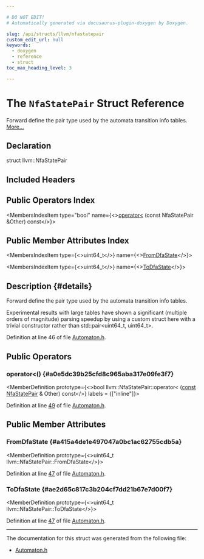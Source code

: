```yaml
---

# DO NOT EDIT!
# Automatically generated via docusaurus-plugin-doxygen by Doxygen.

slug: /api/structs/llvm/nfastatepair
custom_edit_url: null
keywords:
  - doxygen
  - reference
  - struct
toc_max_heading_level: 3

---
```





# The `NfaStatePair` Struct Reference

<DoxygenPage pluginConfig={pluginConfig}>

Forward define the pair type used by the automata transition info tables. <a href="#details">More...</a>

## Declaration

<CodeBlock>struct llvm::NfaStatePair</CodeBlock>

## Included Headers

<IncludesList>
<IncludesListItem
  filePath="llvm/Support/Automaton.h"
  permalink="/docs/api/files/include/include/llvm/include/llvm/support/automaton-h"
  isLocal="true" />
</IncludesList>

## Public Operators Index

<MembersIndex>

<MembersIndexItem
  type="bool"
  name={<><a href="#a0e5dc39b25cfd8c965aba317e09fe3f7">operator&lt;</a> (const NfaStatePair &amp;Other) const</>}>
</MembersIndexItem>

</MembersIndex>

## Public Member Attributes Index

<MembersIndex>

<MembersIndexItem
  type={<>uint64&#95;t</>}
  name={<><a href="#a415a4de1e497047a0bc1ac62755cdb5a">FromDfaState</a></>}>
</MembersIndexItem>

<MembersIndexItem
  type={<>uint64&#95;t</>}
  name={<><a href="#ae2d65c817c3b204cf7dd21b67e7d00f7">ToDfaState</a></>}>
</MembersIndexItem>

</MembersIndex>

## Description {#details}

Forward define the pair type used by the automata transition info tables.

Experimental results with large tables have shown a significant (multiple orders of magnitude) parsing speedup by using a custom struct here with a trivial constructor rather than std::pair&lt;uint64&#95;t, uint64&#95;t&gt;.

Definition at line 46 of file <a href="/docs/api/files/include/include/llvm/include/llvm/support/automaton-h">Automaton.h</a>.

<SectionDefinition>

## Public Operators

### operator&lt;() {#a0e5dc39b25cfd8c965aba317e09fe3f7}

<MemberDefinition
  prototype={<>bool llvm::NfaStatePair::operator&lt; (<a href="/docs/api/files/lib/lib/target/lib/target/aarch64/aarch64promoteconstant-cpp/#a90f8350fecae261c25be85d38b451bff">const</a> <a href="/docs/api/structs/llvm/nfastatepair">NfaStatePair</a> &amp; Other) const</>}
  labels = {["inline"]}>

Definition at line <a href="/docs/api/files/include/include/llvm/include/llvm/support/automaton-h/#l00049">49</a> of file <a href="/docs/api/files/include/include/llvm/include/llvm/support/automaton-h">Automaton.h</a>.
</MemberDefinition>

</SectionDefinition>

<SectionDefinition>

## Public Member Attributes

### FromDfaState {#a415a4de1e497047a0bc1ac62755cdb5a}

<MemberDefinition
  prototype={<>uint64&#95;t llvm::NfaStatePair::FromDfaState</>}>

Definition at line <a href="/docs/api/files/include/include/llvm/include/llvm/support/automaton-h/#l00047">47</a> of file <a href="/docs/api/files/include/include/llvm/include/llvm/support/automaton-h">Automaton.h</a>.
</MemberDefinition>

### ToDfaState {#ae2d65c817c3b204cf7dd21b67e7d00f7}

<MemberDefinition
  prototype={<>uint64&#95;t llvm::NfaStatePair::ToDfaState</>}>

Definition at line <a href="/docs/api/files/include/include/llvm/include/llvm/support/automaton-h/#l00047">47</a> of file <a href="/docs/api/files/include/include/llvm/include/llvm/support/automaton-h">Automaton.h</a>.
</MemberDefinition>

</SectionDefinition>

<hr/>

The documentation for this struct was generated from the following file:

<ul>
<li><a href="/docs/api/files/include/include/llvm/include/llvm/support/automaton-h">Automaton.h</a></li>
</ul>

</DoxygenPage>
